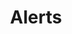---
title: Alerts
tabs: ['Usage', 'Style']
description: Usage instructions for the Alert component
---